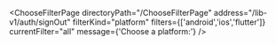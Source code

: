 


<ChooseFilterPage
    directoryPath="/ChooseFilterPage"
    address="/lib-v1/auth/signOut"
    filterKind="platform"
    filters={['android','ios','flutter']}
    currentFilter="all"
    message={'Choose a platform:'}
/>
